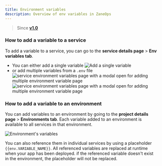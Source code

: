 ```yaml
---
title: Environment variables
description: Overview of env variables in ZaneOps
---
```


> Since [**v1.0**](/changelog/announcing-v1)

### How to add a variable to a service

To add a variable to a service, you can go to the **service details page** > **Env variables tab**. 

- You can either add a single variable 
  ![Add a single variable](https://assets.zaneops.dev/images/single-env-variable.png)
- or add multiple variables from a `.env` file
  <img className="block dark:hidden" src="https://assets.zaneops.dev/images/service-envs-modal-light.png" alt="service environment variables page with a modal open for adding multiple environment variable page" />
  <img className="!hidden dark:!block" src="https://assets.zaneops.dev/images/service-envs-modal-dark.png" alt="service environment variables page with a modal open for adding multiple environment variable page" />



### How to add a variable to an environment 

You can add variables to an environment by going to the **project details page** > **Environments tab**. 
Each variable added to an environment is available to all services in that environment. 

  ![Environment's variables](https://assets.zaneops.dev/images/project-env-variables.png)

You can also reference them in individual services by using a placeholder `{{env.VARIABLE_NAME}}`. All 
referenced variables are replaced at runtime when your app has been deployed. if the 
referenced variable doesn't exist in the environment, the placeholder will not be replaced. 

